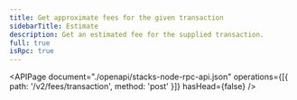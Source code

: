 ```yaml
---
title: Get approximate fees for the given transaction
sidebarTitle: Estimate
description: Get an estimated fee for the supplied transaction.
full: true
isRpc: true
---
```


<APIPage
  document="./openapi/stacks-node-rpc-api.json"
  operations={[{ path: '/v2/fees/transaction', method: 'post' }]}
  hasHead={false}
/>